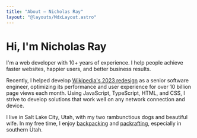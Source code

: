 ```yaml
---
title: "About — Nicholas Ray"
layout: "@layouts/MdxLayout.astro"
---
```



# Hi, I'm Nicholas Ray

I'm a web developer with 10+ years of experience. I help people achieve faster
websites, happier users, and better business results.

Recently, I helped develop
[Wikipedia's 2023 redesign](https://wikimediafoundation.org/wikipedia-desktop/)
as a senior software engineer, optimizing its performance and user experience
for over 10 billion page views each month. Using JavaScript, TypeScript, HTML,
and CSS, I strive to develop solutions that work well on any network connection
and device.

I live in Salt Lake City, Utah, with my two rambunctious dogs and beautiful
wife. In my free time, I enjoy
[backpacking](<https://en.wikipedia.org/wiki/Backpacking_(hiking)>) and
[packrafting](https://en.wikipedia.org/wiki/Packraft), especially in southern
Utah.

<SocialLinks />
